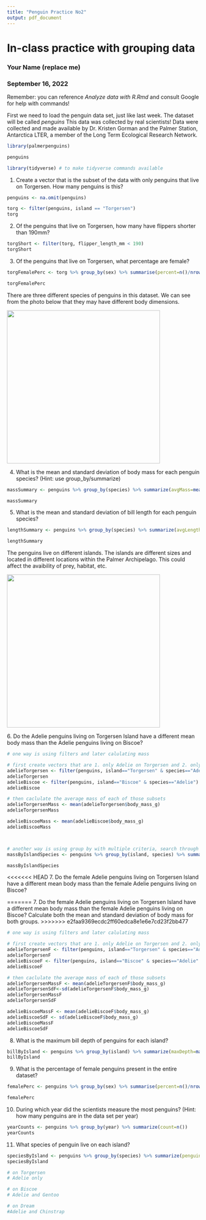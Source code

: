 ```yaml
---
title: "Penguin Practice No2"
output: pdf_document
---
```


# In-class practice with grouping data

### Your Name (replace me)

### September 16, 2022

Remember: you can reference *Analyze data with R.Rmd* and consult Google for help with commands!

First we need to load the penguin data set, just like last week. The dataset will be called *penguins* This data was collected by real scientists! Data were collected and made available by Dr. Kristen Gorman and the Palmer Station, Antarctica LTER, a member of the Long Term Ecological Research Network.

```r
library(palmerpenguins)

penguins

library(tidyverse) # to make tidyverse commands available 
```

1.  Create a vector that is the subset of the data with only penguins that live on Torgersen. How many penguins is this?

```r
penguins <- na.omit(penguins)

torg <- filter(penguins, island == "Torgersen")
torg
```

2.  Of the penguins that live on Torgersen, how many have flippers shorter than 190mm?

```r
torgShort <- filter(torg, flipper_length_mm < 190)
torgShort

```

3.  Of the penguins that live on Torgersen, what percentage are female?

```r

torgFemalePerc <- torg %>% group_by(sex) %>% summarise(percent=n()/nrow(torg))

torgFemalePerc

```

There are three different species of penguins in this dataset. We can see from the photo below that they may have different body dimensions.

![](penguins.jpg){width="400"}

4.  What is the mean and standard deviation of body mass for each penguin species? (Hint: use group_by/summarize)

```r

massSummary <- penguins %>% group_by(species) %>% summarize(avgMass=mean(body_mass_g), sdMass=sd(body_mass_g))

massSummary
```

5.  What is the mean and standard deviation of bill length for each penguin species?

```r
lengthSummary <- penguins %>% group_by(species) %>% summarize(avgLength=mean(bill_length_mm), sdLength=sd(bill_length_mm))

lengthSummary
```

The penguins live on different islands. The islands are different sizes and located in different locations within the Palmer Archipelago. This could affect the avaibility of prey, habitat, etc.

![](Islands.png){width="400"}

6\. Do the Adelie penguins living on Torgersen Island have a different mean body mass than the Adelie penguins living on Biscoe?

```r
# one way is using filters and later calulating mass

# first create vectors that are 1. only Adelie on Torgersen and 2. only Adelie on Biscoe
adelieTorgersen <- filter(penguins, island=="Torgersen" & species=="Adelie")
adelieTorgersen
adelieBiscoe <- filter(penguins, island=="Biscoe" & species=="Adelie")
adelieBiscoe

# then caclulate the average mass of each of those subsets
adelieTorgersenMass <- mean(adelieTorgersen$body_mass_g)
adelieTorgersenMass 

adelieBiscoeMass <- mean(adelieBiscoe$body_mass_g)
adelieBiscoeMass



# another way is using group by with multiple criteria, search through the table to find the rows that show Adelies on Torgersen and Biscoe
massByIslandSpecies <- penguins %>% group_by(island, species) %>% summarize(avgMass=mean(body_mass_g), sdMass=sd(body_mass_g))

massByIslandSpecies

```

<<<<<<< HEAD
7.  Do the female Adelie penguins living on Torgersen Island have a different mean body mass than the female Adelie penguins living on Biscoe?

=======
7. Do the female Adelie penguins living on Torgersen Island have a different mean body mass than the female Adelie penguins living on Biscoe? Calculate both the mean and standard deviation of body mass for both groups.
>>>>>>> e2faa9369ecdc2ff60edca8e1e6e7cd23f2bb477
```r

# one way is using filters and later calulating mass

# first create vectors that are 1. only Adelie on Torgersen and 2. only Adelie on Biscoe
adelieTorgersenF <- filter(penguins, island=="Torgersen" & species=="Adelie" & sex=="female")
adelieTorgersenF
adelieBiscoeF <- filter(penguins, island=="Biscoe" & species=="Adelie" & sex=="female")
adelieBiscoeF

# then caclulate the average mass of each of those subsets
adelieTorgersenMassF <- mean(adelieTorgersenF$body_mass_g)
adelieTorgersenSdF<-sd(adelieTorgersenF$body_mass_g)
adelieTorgersenMassF
adelieTorgersenSdF

adelieBiscoeMassF <- mean(adelieBiscoeF$body_mass_g)
adelieBiscoeSdF <- sd(adelieBiscoeF$body_mass_g)
adelieBiscoeMassF
adelieBiscoeSdF

```

8.  What is the maximum bill depth of penguins for each island?

```r
billByIsland <- penguins %>% group_by(island) %>% summarize(maxDepth=max(bill_depth_mm)) 
billByIsland

```

9.  What is the percentage of female penguins present in the entire dataset?

```r
femalePerc <- penguins %>% group_by(sex) %>% summarise(percent=n()/nrow(penguins))

femalePerc

```

10. During which year did the scientists measure the most penguins? (Hint: how many penguins are in the data set per year)

```r

yearCounts <- penguins %>% group_by(year) %>% summarize(count=n())
yearCounts

```

11. What species of penguin live on each island?

```r
speciesByIsland <- penguins %>% group_by(species) %>% summarize(penguinSp=unique(island)) 
speciesByIsland

# on Torgersen
# Adelie only 

# on Biscoe
# Adelie and Gentoo

# on Dream
#Adelie and Chinstrap

```
